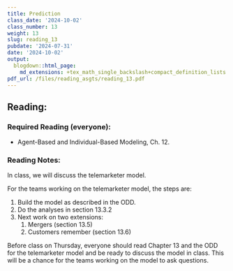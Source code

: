 ```yaml
---
title: Prediction
class_date: '2024-10-02'
class_number: 13
weight: 13
slug: reading_13
pubdate: '2024-07-31'
date: '2024-10-02'
output:
  blogdown::html_page:
    md_extensions: +tex_math_single_backslash+compact_definition_lists
pdf_url: /files/reading_asgts/reading_13.pdf
---
```

## Reading:

### Required Reading (everyone):

* Agent-Based and Individual-Based Modeling, Ch. 12.

### Reading Notes:

In class, we will discuss the telemarketer model.

For the teams working on the telemarketer model, the steps are:

1. Build the model as described in the ODD.
1. Do the analyses in section 13.3.2
1. Next work on two extensions:
   1. Mergers (section 13.5)
   1. Customers remember (section 13.6)

Before class on Thursday, everyone should read Chapter 13 and the ODD for the telemarketer model and be ready to discuss the model in class.
This will be a chance for the teams working on the model to ask questions.
